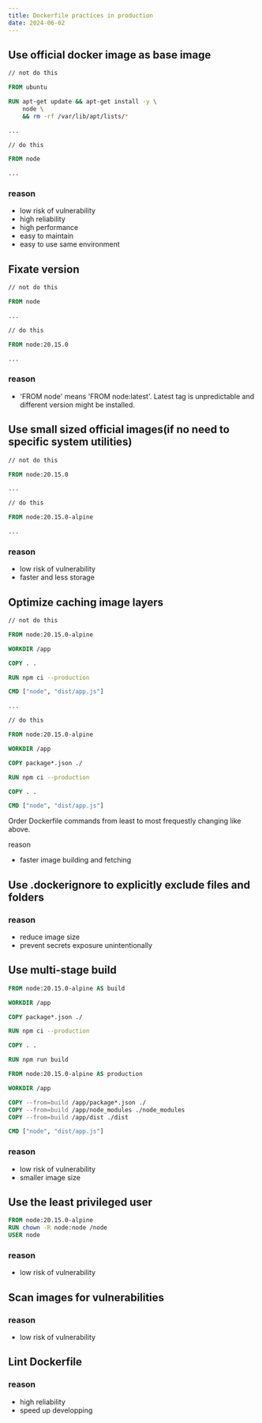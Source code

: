 ```yaml
---
title: Dockerfile practices in production
date: 2024-06-02
---
```


## Use official docker image as base image

```Dockerfile
// not do this

FROM ubuntu

RUN apt-get update && apt-get install -y \
	node \
	&& rm -rf /var/lib/apt/lists/*

...

// do this

FROM node

...
```

### reason

- low risk of vulnerability
- high reliability
- high performance
- easy to maintain
- easy to use same environment

## Fixate version

```Dockerfile
// not do this

FROM node

...

// do this

FROM node:20.15.0

...
```

### reason

- 'FROM node' means 'FROM node:latest'. Latest tag is unpredictable and different version might be installed.

## Use small sized official images(if no need to specific system utilities)

```Dockerfile
// not do this

FROM node:20.15.0

...

// do this

FROM node:20.15.0-alpine

...
```

### reason

- low risk of vulnerability
- faster and less storage

## Optimize caching image layers

```Dockerfile
// not do this

FROM node:20.15.0-alpine

WORKDIR /app

COPY . .

RUN npm ci --production

CMD ["node", "dist/app.js"]

...

// do this

FROM node:20.15.0-alpine

WORKDIR /app

COPY package*.json ./

RUN npm ci --production

COPY . .

CMD ["node", "dist/app.js"]
```

Order Dockerfile commands from least to most frequestly changing like above.

reason

- faster image building and fetching

## Use .dockerignore to explicitly exclude files and folders

### reason

- reduce image size
- prevent secrets exposure unintentionally

## Use multi-stage build

```Dockerfile
FROM node:20.15.0-alpine AS build

WORKDIR /app

COPY package*.json ./

RUN npm ci --production

COPY . .

RUN npm run build

FROM node:20.15.0-alpine AS production

WORKDIR /app

COPY --from=build /app/package*.json ./
COPY --from=build /app/node_modules ./node_modules
COPY --from=build /app/dist ./dist

CMD ["node", "dist/app.js"]
```

### reason

- low risk of vulnerability
- smaller image size

## Use the least privileged user

```Dockerfile
FROM node:20.15.0-alpine
RUN chown -R node:node /node
USER node
```

### reason

- low risk of vulnerability

## Scan images for vulnerabilities

### reason

- low risk of vulnerability

## Lint Dockerfile

### reason

- high reliability
- speed up developping
